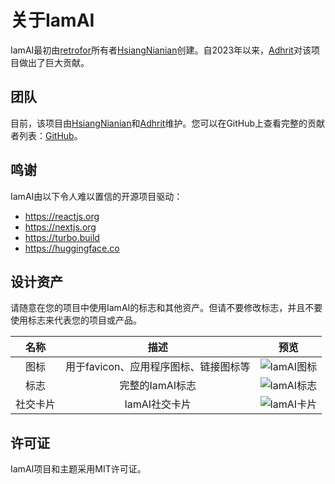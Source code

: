 # 关于IamAI

IamAI最初由[retrofor](https://retrofor.space)所有者[HsiangNianian](https://twitter.com/@HsiangNianian)创建。自2023年以来，[Adhrit](https://twitter.com/@xadhrit)对该项目做出了巨大贡献。

## 团队

目前，该项目由[HsiangNianian](https://twitter.com/@HsiangNianian)和[Adhrit](https://twitter.com/@xadhrit)维护。您可以在GitHub上查看完整的贡献者列表：[GitHub](https://github.com/retrofor/iamai/graphs/contributors)。

## 鸣谢

IamAI由以下令人难以置信的开源项目驱动：

- https://reactjs.org
- https://nextjs.org
- https://turbo.build
- https://huggingface.co

## 设计资产

请随意在您的项目中使用IamAI的标志和其他资产。但请不要修改标志，并且不要使用标志来代表您的项目或产品。

|    名称     |                       描述                        |           预览            |
| :---------: | :----------------------------------------------: | :-----------------------: |
|    图标     | 用于favicon、应用程序图标、链接图标等               | ![IamAI图标](/favicon.svg) |
|    标志     |                 完整的IamAI标志                    |  ![IamAI标志](/logo.svg)  |
|    社交卡片 |              IamAI社交卡片                         |   ![IamAI卡片](/og.jpeg)  |

## 许可证

IamAI项目和主题采用MIT许可证。